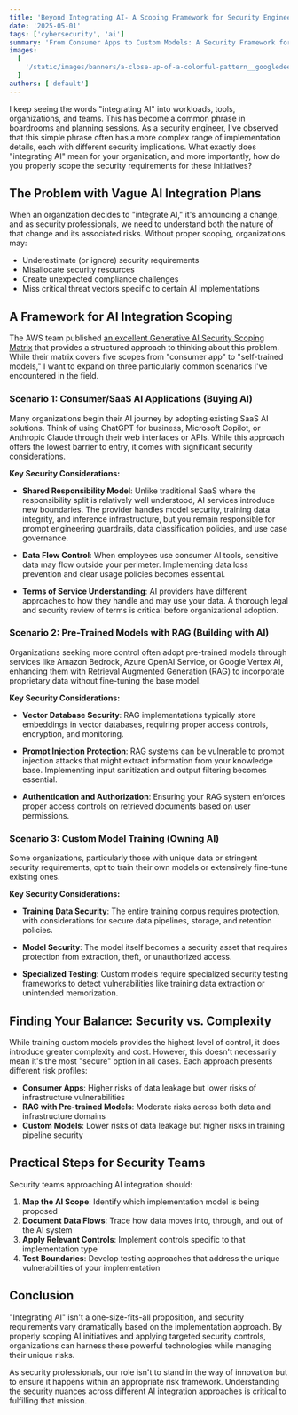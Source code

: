 ```yaml
---
title: 'Beyond Integrating AI- A Scoping Framework for Security Engineers'
date: '2025-05-01'
tags: ['cybersecurity', 'ai']
summary: 'From Consumer Apps to Custom Models: A Security Framework for AI Integration'
images:
  [
    '/static/images/banners/a-close-up-of-a-colorful-pattern__googledeepmind__dxtkv8qLaY0.jpg',
  ]
authors: ['default']
---
```


I keep seeing the words "integrating AI" into workloads, tools, organizations, and teams. This has become a common phrase in boardrooms and planning sessions. As a security engineer, I've observed that this simple phrase often has a more complex range of implementation details, each with different security implications. What exactly does "integrating AI" mean for your organization, and more importantly, how do you properly scope the security requirements for these initiatives?

## The Problem with Vague AI Integration Plans

When an organization decides to "integrate AI," it's announcing a change, and as security professionals, we need to understand both the nature of that change and its associated risks. Without proper scoping, organizations may:

- Underestimate (or ignore) security requirements
- Misallocate security resources
- Create unexpected compliance challenges
- Miss critical threat vectors specific to certain AI implementations

## A Framework for AI Integration Scoping

The AWS team published [an excellent Generative AI Security Scoping Matrix](https://aws.amazon.com/blogs/security/securing-generative-ai-an-introduction-to-the-generative-ai-security-scoping-matrix/) that provides a structured approach to thinking about this problem. While their matrix covers five scopes from "consumer app" to "self-trained models," I want to expand on three particularly common scenarios I've encountered in the field.

### Scenario 1: Consumer/SaaS AI Applications (Buying AI)

Many organizations begin their AI journey by adopting existing SaaS AI solutions. Think of using ChatGPT for business, Microsoft Copilot, or Anthropic Claude through their web interfaces or APIs. While this approach offers the lowest barrier to entry, it comes with significant security considerations.

**Key Security Considerations:**

* **Shared Responsibility Model**: Unlike traditional SaaS where the responsibility split is relatively well understood, AI services introduce new boundaries. The provider handles model security, training data integrity, and inference infrastructure, but you remain responsible for prompt engineering guardrails, data classification policies, and use case governance.

* **Data Flow Control**: When employees use consumer AI tools, sensitive data may flow outside your perimeter. Implementing data loss prevention and clear usage policies becomes essential.

* **Terms of Service Understanding**: AI providers have different approaches to how they handle and may use your data. A thorough legal and security review of terms is critical before organizational adoption.

### Scenario 2: Pre-Trained Models with RAG (Building with AI)

Organizations seeking more control often adopt pre-trained models through services like Amazon Bedrock, Azure OpenAI Service, or Google Vertex AI, enhancing them with Retrieval Augmented Generation (RAG) to incorporate proprietary data without fine-tuning the base model.

**Key Security Considerations:**

* **Vector Database Security**: RAG implementations typically store embeddings in vector databases, requiring proper access controls, encryption, and monitoring.

* **Prompt Injection Protection**: RAG systems can be vulnerable to prompt injection attacks that might extract information from your knowledge base. Implementing input sanitization and output filtering becomes essential.

* **Authentication and Authorization**: Ensuring your RAG system enforces proper access controls on retrieved documents based on user permissions.

### Scenario 3: Custom Model Training (Owning AI)

Some organizations, particularly those with unique data or stringent security requirements, opt to train their own models or extensively fine-tune existing ones.

**Key Security Considerations:**

* **Training Data Security**: The entire training corpus requires protection, with considerations for secure data pipelines, storage, and retention policies.

* **Model Security**: The model itself becomes a security asset that requires protection from extraction, theft, or unauthorized access.

* **Specialized Testing**: Custom models require specialized security testing frameworks to detect vulnerabilities like training data extraction or unintended memorization.

## Finding Your Balance: Security vs. Complexity

While training custom models provides the highest level of control, it does introduce greater complexity and cost. However, this doesn't necessarily mean it's the most "secure" option in all cases. Each approach presents different risk profiles:

* **Consumer Apps**: Higher risks of data leakage but lower risks of infrastructure vulnerabilities
* **RAG with Pre-trained Models**: Moderate risks across both data and infrastructure domains
* **Custom Models**: Lower risks of data leakage but higher risks in training pipeline security

## Practical Steps for Security Teams

Security teams approaching AI integration should:

1. **Map the AI Scope**: Identify which implementation model is being proposed
2. **Document Data Flows**: Trace how data moves into, through, and out of the AI system
3. **Apply Relevant Controls**: Implement controls specific to that implementation type
4. **Test Boundaries**: Develop testing approaches that address the unique vulnerabilities of your implementation

## Conclusion

"Integrating AI" isn't a one-size-fits-all proposition, and security requirements vary dramatically based on the implementation approach. By properly scoping AI initiatives and applying targeted security controls, organizations can harness these powerful technologies while managing their unique risks.

As security professionals, our role isn't to stand in the way of innovation but to ensure it happens within an appropriate risk framework. Understanding the security nuances across different AI integration approaches is critical to fulfilling that mission.
